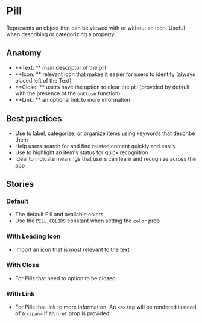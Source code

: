
# Pill
Represents an object that can be viewed with or without an icon. Useful when describing or categorizing a property.

<Preview>
  <Story id="design-system-pill--default" />
</Preview>

<ArgsTable of={Pill} />

## Anatomy

- **Text: ** main descriptor of the pill
- **Icon: ** relevant icon that makes it easier for users to identify (always placed left of the Text)
- **Close: ** users have the option to clear the pill (provided by default with the presence of the `onClose` function)
- **Link: ** an optional link to more information 

## Best practices 

- Use to label, categorize, or organize items using keywords that describe them
- Help users search for and find related content quickly and easily
- Use to highlight an item's status for quick recognition 
- Ideal to indicate meanings that users can learn and recognize across the app

## Stories

### Default
- The default Pill and available colors
- Use the `PILL_COLORS` constant when setting the `color` prop

<Preview>
  <Story id="design-system-pill--default" />
</Preview>

### With Leading Icon
- Import an icon that is most relevant to the text

<Preview>
  <Story id="design-system-pill--with-leading-icon" />
</Preview>

### With Close
- For Pills that need to option to be closed 

<Preview>
  <Story id="design-system-pill--with-close" />
</Preview>

### With Link
- For Pills that link to more information. An `<a>` tag will be rendered instead of a `<span>` if an `href` prop is provided. 

<Preview>
  <Story id="design-system-pill--with-link" />
</Preview>
